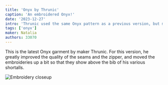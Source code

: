 ```yaml
---
title: 'Onyx by Thrunic'
caption: 'An embroidered Onyx!'
date: '2023-12-27'
intro: 'Thrunic used the same Onyx pattern as a previous version, but made various improvements when sewing this one.'
tags: ['onyx']
maker: Natalia
authors: 33070
---
```


<!-- truncate -->

This is the latest Onyx garment by maker Thrunic. For this version, he greatly improved the quality of the seams and the zipper, and moved the embroideries up a bit so that they show above the bib of his various shortalls.

![Embroidery closeup](https://imagedelivery.net/ouSuR9yY1bHt-fuAokSA5Q/showcase-onyx-by-thrunic-1/public 'Embroidery closeup')
